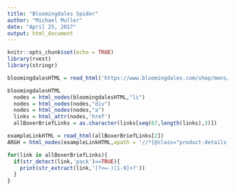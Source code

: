 ```yaml
---
title: "Bloomingdales Spider"
author: "Michael Muller"
date: "April 25, 2017"
output: html_document
---
```


```r
knitr::opts_chunk$set(echo = TRUE)
library(rvest)
library(stringr)
```

```R
bloomingdalesHTML = read_html('https://www.bloomingdales.com/shop/mens/underwear-boxers-briefs-trunks/Underwear_type,Pageindex,Productsperpage/Boxer%20Brief,1,180?id=1006225')

bloomingdalesHTML
  nodes = html_nodes(bloomingdalesHTML,"li") 
  nodes = html_nodes(nodes,"div")
  nodes = html_nodes(nodes,"a")
  links = html_attr(nodes,'href')
  allBoxerBriefLinks = as.character(links[seq(67,length(links),3)])

```

```r
exampleLinkHTML = read_html(allBoxerBriefLinks[2])
ARGH = html_nodes(exampleLinkHTML,xpath = '//*[@class="product-details-bullet-list"]')
```


```r
for(link in allBoxerBriefLinks){
  if(str_detect(link,'pack')==TRUE){
    print(str_extract(link,'(?<=-)[1-9]+?'))
  }
}
```
